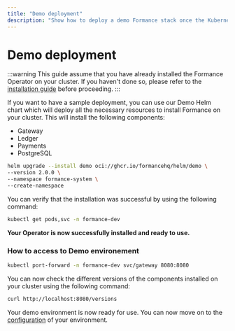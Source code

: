```yaml
---
title: "Demo deployment"
description: "Show how to deploy a demo Formance stack once the Kubernetes operator is installed"
---
```


# Demo deployment

:::warning
This guide assume that you have already installed the Formance Operator on your cluster. If you haven't done so, please refer to the [installation guide](../installation/deployments.mdx) before proceeding.
:::

If you want to have a sample deployment, you can use our Demo Helm chart which will deploy all the necessary resources to install Formance on your cluster.
This will install the following components:
- Gateway
- Ledger
- Payments
- PostgreSQL

```bash
helm upgrade --install demo oci://ghcr.io/formancehq/helm/demo \
--version 2.0.0 \
--namespace formance-system \
--create-namespace
```

You can verify that the installation was successful by using the following command:
```bash
kubectl get pods,svc -n formance-dev
```

**Your Operator is now successfully installed and ready to use.**

### How to access to Demo environement
```BASH
kubectl port-forward -n formance-dev svc/gateway 8080:8080
```
You can now check the different versions of the components installed on your cluster using the following command:
```bash
curl http://localhost:8080/versions
```

Your demo environment is now ready for use. You can now move on to the [configuration](/docs/configuration) of your environment.